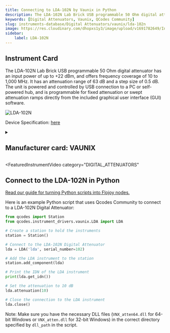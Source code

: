 ```yaml
---
title: Connecting to LDA-102N by Vaunix in Python
description: The LDA-102N Lab Brick USB programmable 50 Ohm digital attenuator has an input power of up to +22 dBm, and offers frequency coverage of 10 to 1,000 MHz. It has an attenuation range of 63 dB and a step size of 0.5 dB. The unit is powered and controlled by USB connection to a PC or self-powered hub, and is programmable for fixed attenuation or swept attenuation ramps directly from the included graphical user interface (GUI) software.
keywords: [Digital Attenuators, Vaunix, QCodes Community] 
slug: instruments-database/Digital Attenuators/vaunix/lda-102n 
image: https://res.cloudinary.com/dhopxs1y3/image/upload/v1691782649/Instruments/Digital%20Attenuator/LDA-102N/LDA-102N.png
sidebar:
    label: LDA-102N 
---
```



## Instrument Card

The LDA-102N Lab Brick USB programmable 50 Ohm digital attenuator has an input power of up to +22 dBm, and offers frequency coverage of 10 to 1,000 MHz. It has an attenuation range of 63 dB and a step size of 0.5 dB. The unit is powered and controlled by USB connection to a PC or self-powered hub, and is programmable for fixed attenuation or swept attenuation ramps directly from the included graphical user interface (GUI) software.

![LDA-102N](https://res.cloudinary.com/dhopxs1y3/image/upload/v1691782649/Instruments/Digital%20Attenuator/LDA-102N/LDA-102N.png)

Device Specification: [here](https://vaunix.com/resources/digital%20attenuators-datasheet.pdf)

<details style={{ marginTop: "15px"}}>
<summary><h2 style={{display:'inline'}}>Manufacturer card: VAUNIX</h2></summary>

![VAUNIX](https://res.cloudinary.com/dhopxs1y3/image/upload/v1692125985/Instruments/Vendor%20Logos/Vaunix.png)

Vaunix Technology Corp. designs, manufactures, and services RF and microwave test equipment and digital radio communications products. Utilizing our deep RF and software engineering expertise, rooted in microwave radio and wireless equipment repair and testing, Vaunix developed the Lab Brick® family of electronic test products, which set a new standard for cost, size, and simplicity of wireless testing devices. Powered by a USB connection and controlled by easy-to-use, graphical-user-interface (GUI) software, Lab Bricks have been designed to meet the needs of wireless engineers and technicians who want to create flexible, customized system solutions either in the lab or in the field. We 've expanded our Lab Brick® family of electronic test products to include Attenuator Matrix solutions that double as Wireless [Handover Test Systems](https://vaunix.com/handover-test-systems/) to give our test technicians and product engineers the advanced capability to solve unique wireless _handover _testing challenges and bring affordability, functionality, reliability and simplicity to the microwave test bench.

- Headquarters: USA
- Yearly Revenue (millions, USD): 5
- Vendor Website: [here](https://vaunix.com/)

</details>


<FeaturedInstrumentVideo
  category="DIGITAL_ATTENUATORS"
></FeaturedInstrumentVideo>

## Connect to the LDA-102N in Python

[Read our guide for turning Python scripts into Flojoy nodes.](https://docs.flojoy.ai/contribution/blocks/custom-flojoy-block/)



<Tabs>
<TabItem value="Flojoy" label="Flojoy" className="flojoy-instrument-tabs">

<SectionsCard category="DIGITAL_ATTENUATORS" manufacturer="Vaunix"></SectionsCard>

</TabItem>
<TabItem value="QCodes Community" label="QCodes Community">

Here is an example Python script that uses Qcodes Community to connect to a LDA-102N Digital Attenuator:

```python
from qcodes import Station
from qcodes.instrument_drivers.vaunix.LDA import LDA

# Create a station to hold the instruments
station = Station()

# Connect to the LDA-102N Digital Attenuator
lda = LDA('lda', serial_number=102)

# Add the LDA instrument to the station
station.add_component(lda)

# Print the IDN of the LDA instrument
print(lda.get_idn())

# Set the attenuation to 10 dB
lda.attenuation(10)

# Close the connection to the LDA instrument
lda.close()
```

Note: Make sure you have the necessary DLL files (`VNX_atten64.dll` for 64-bit Windows or `VNX_atten.dll` for 32-bit Windows) in the correct directory specified by `dll_path` in the script.

</TabItem>
</Tabs>